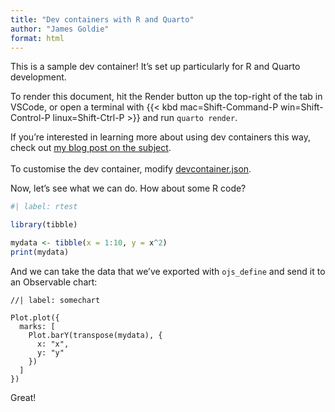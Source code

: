 ```yaml
---
title: "Dev containers with R and Quarto"
author: "James Goldie"
format: html
---
```


This is a sample dev container! It's set up particularly for R and Quarto development.

To render this document, hit the Render button up the top-right of the tab in VSCode, or open a terminal with {{< kbd mac=Shift-Command-P win=Shift-Control-P linux=Shift-Ctrl-P >}} and run `quarto render`.

::: {.aside}
If you're interested in learning more about using dev containers this way, check out [my blog post on the subject](https://jamesgoldie.dev/writing/dev-containers-in-r).
</br></br>
To customise the dev container, modify [devcontainer.json](.devcontainer/devcontainer.json).
:::

Now, let's see what we can do. How about some R code?

```r
#| label: rtest

library(tibble)

mydata <- tibble(x = 1:10, y = x^2)
print(mydata)
```

And we can take the data that we've exported with `ojs_define` and send it to an Observable chart:

```ojs
//| label: somechart

Plot.plot({
  marks: [
    Plot.barY(transpose(mydata), {
      x: "x",
      y: "y"
    })
  ]
})
```

Great!
